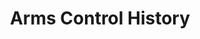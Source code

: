 ---
order: 20
title: Arms Control History
short_title: Arms Control History
intro: This learning unit will introduce you to technical, historical, political and legal aspects of the UN Disarmament Machinery.
authors:
    - federica-dall-arche
hero_image: ./assets/knotted-gun.jpg
hero_alt: ""
hero_credit: "Image: Gerhard Huber / CC-BY-NC 4.0"
unit: lu-20
---